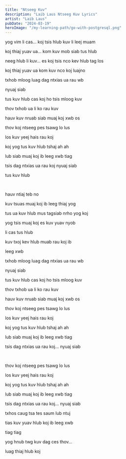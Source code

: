 ```yaml
---
title: "Ntseeg Kuv"
description: "Laib Laus Ntseeg Kuv Lyrics"
artist: "Laib Laus"
pubDate: "2024-03-19"
heroImage: "/my-learning-path/go-with-postgresql.png"
---
```


yog vim li cas... koj tsis hlub kuv li leej muam

koj thiaj yuav ua... kom kuv mob siab tus hlub

neeg hlub li kuv... es koj tsis nco kev hlub tag los

koj thiaj yuav ua kom kuv nco koj luajno

txhob mloog luag dag ntxias ua rau wb

nyuaj siab

tus kuv hlub cas koj ho tsis mloog kuv

thov txhob ua li ko rau kuv

hauv kuv nruab siab muaj koj xwb os

thov koj ntseeg pes tsawg lo lus

los kuv yeej hais rau koj

koj yog tus kuv hlub tshaj ah ah

lub siab muaj koj ib leeg xwb tiag

tsis dag ntxias ua rau koj nyuaj siab

tus kuv hlub

<br />

hauv ntiaj teb no

kuv tsuas muaj koj ib leeg thiaj yog

tus ua kuv hlub mus tagsiab nrho yog koj

yog tsis muaj koj es kuv yuav nyob

li cas tus hlub

kuv txoj kev hlub muab rau koj ib

leeg xwb

txhob mloog luag dag ntxias ua rau wb

nyuaj siab

tus kuv hlub cas koj ho tsis mloog kuv

thov txhob ua li ko rau kuv

hauv kuv nruab siab muaj koj xwb os

thov koj ntseeg pes tsawg lo lus

los kuv yeej hais rau koj

koj yog tus kuv hlub tshaj ah ah

lub siab muaj koj ib leeg xwb tiag

tsis dag ntxias ua rau koj... nyuaj siab

<br />

thov koj ntseeg pes tsawg lo lus

los kuv yeej hais rau koj

koj yog tus kuv hlub tshaj ah ah

lub siab muaj koj ib leeg xwb tiag

tsis dag ntxias ua rau koj... nyuaj siab

txhos caug tsa tes saum lub ntuj

tias kuv yuav hlub koj ib leeg xwb

tiag tiag

yog hnub twg kuv dag ces thov...

luag thiaj hlub koj
